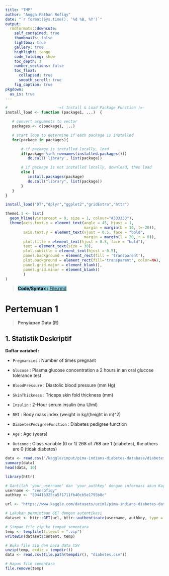 ```yaml
---
title: "TMP"
author: "Angga Fathan Rofiqy"
date: "`r format(Sys.time(), '%d %B, %Y')`"
output:
  rmdformats::downcute:
    self_contained: true
    thumbnails: false
    lightbox: true
    gallery: true
    highlight: tango
    code_folding: show
    toc_depth: 3
    number_sections: false
    toc_float:
      collapsed: true
      smooth_scroll: true
    fig_caption: true
pkgdown:
  as_is: true
---
```


```r
#                      -=( Install & Load Package Function )=-
install_load <- function (package1, ...)  {   

   # convert arguments to vector
   packages <- c(package1, ...)

   # start loop to determine if each package is installed
   for(package in packages){

       # if package is installed locally, load
       if(package %in% rownames(installed.packages()))
          do.call('library', list(package))

       # if package is not installed locally, download, then load
       else {
          install.packages(package)
          do.call("library", list(package))
       }
   } 
}

install_load("DT","dplyr","ggplot2","gridExtra","httr")

theme1.1 <- list(
  geom_hline(yintercept = 0, size = 1, colour="#333333"),
  theme(axis.text.x = element_text(angle = 45, hjust = 1, 
                                   margin = margin(b = 10, t=-20)),
        axis.text.y = element_text(vjust = 0.5, face = "bold", 
                                   margin = margin(l = 20, r = 0)),
        plot.title = element_text(hjust = 0.5, face = "bold"),
        text = element_text(size = 30),
        plot.subtitle = element_text(hjust = 0.5),
        panel.background = element_rect(fill = 'transparent'),
        plot.background = element_rect(fill='transparent', color=NA),
        panel.grid.major = element_blank(),
        panel.grid.minor = element_blank()
        ) 
)
```

> <mark style="background-color: #91CCDB">**Code/Syntax :** [File.rmd](https://github.com/Zen-Rofiqy/STA1382-TPM/blob/main/TMP.Rmd) </mark>

# Pertemuan 1

> **Penyiapan Data (R)**

## 1. **Statistik Deskriptif**

**Daftar variabel :**

-   `Pregnancies` : Number of times pregnant

-   `Glucose` : Plasma glucose concentration a 2 hours in an oral glucose tolerance test

-   `BloodPressure` : Diastolic blood pressure (mm Hg)

-   `SkinThickness` : Triceps skin fold thickness (mm)

-   `Insulin` : 2-Hour serum insulin (mu U/ml)

-   `BMI` : Body mass index (weight in kg/(height in m)\^2)

-   `DiabetesPedigreeFunction` : Diabetes pedigree function

-   `Age` : Age (years)

-   `Outcome` : Class variable (0 or 1) 268 of 768 are 1 (diabetes), the others are 0 (tidak diabetes)

```r

data <- read.csv('/kaggle/input/pima-indians-diabetes-database/diabetes.csv')
summary(data)
head(data, 10)
```

```r
library(httr)

# Gantilah 'your_username' dan 'your_authkey' dengan informasi akun Kaggle Anda
username <- "zenrofiqy"
authkey <- "594416325ca5f1711fb40cb5e1795b8c"

url <- "https://www.kaggle.com/datasets/uciml/pima-indians-diabetes-database/download/diabetes.csv"

# Lakukan permintaan GET dengan autentikasi
dataset <- httr::GET(url, httr::authenticate(username, authkey, type = "basic"))

# Simpan file zip ke tempat sementara
temp <- tempfile(fileext = ".zip")
writeBin(dataset$content, temp)

# Buka file zip dan baca data CSV
unzip(temp, exdir = tempdir())
data <- read.csv(file.path(tempdir(), "diabetes.csv"))

# Hapus file sementara
file.remove(temp)

```
